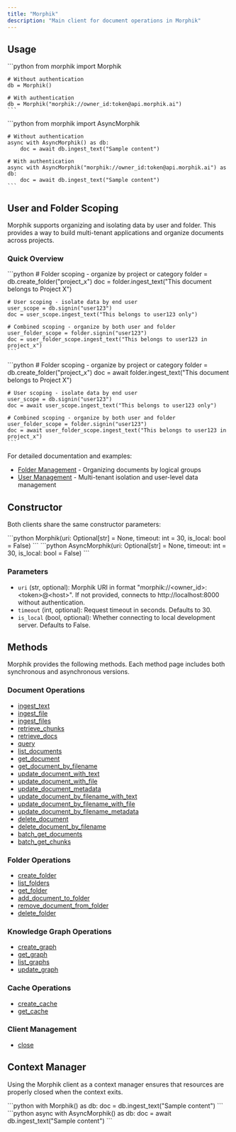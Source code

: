 ```yaml
---
title: "Morphik"
description: "Main client for document operations in Morphik"
---
```


## Usage

<Tabs>
  <Tab title="Sync">
    ```python
    from morphik import Morphik
    
    # Without authentication
    db = Morphik()
    
    # With authentication
    db = Morphik("morphik://owner_id:token@api.morphik.ai")
    ```
  </Tab>
  <Tab title="Async">
    ```python
    from morphik import AsyncMorphik
    
    # Without authentication
    async with AsyncMorphik() as db:
        doc = await db.ingest_text("Sample content")
    
    # With authentication
    async with AsyncMorphik("morphik://owner_id:token@api.morphik.ai") as db:
        doc = await db.ingest_text("Sample content")
    ```
  </Tab>
</Tabs>

## User and Folder Scoping

Morphik supports organizing and isolating data by user and folder. This provides a way to build multi-tenant applications and organize documents across projects.

### Quick Overview

<Tabs>
  <Tab title="Sync">
    ```python
    # Folder scoping - organize by project or category
    folder = db.create_folder("project_x")
    doc = folder.ingest_text("This document belongs to Project X")
    
    # User scoping - isolate data by end user
    user_scope = db.signin("user123")
    doc = user_scope.ingest_text("This belongs to user123 only")
    
    # Combined scoping - organize by both user and folder
    user_folder_scope = folder.signin("user123")
    doc = user_folder_scope.ingest_text("This belongs to user123 in project_x")
    ```
  </Tab>
  <Tab title="Async">
    ```python
    # Folder scoping - organize by project or category
    folder = db.create_folder("project_x")
    doc = await folder.ingest_text("This document belongs to Project X")
    
    # User scoping - isolate data by end user
    user_scope = db.signin("user123")
    doc = await user_scope.ingest_text("This belongs to user123 only")
    
    # Combined scoping - organize by both user and folder
    user_folder_scope = folder.signin("user123")
    doc = await user_folder_scope.ingest_text("This belongs to user123 in project_x")
    ```
  </Tab>
</Tabs>

For detailed documentation and examples:
- [Folder Management](/python-sdk/folders) - Organizing documents by logical groups
- [User Management](/python-sdk/users) - Multi-tenant isolation and user-level data management

## Constructor

Both clients share the same constructor parameters:

<Tabs>
  <Tab title="Sync">
    ```python
    Morphik(uri: Optional[str] = None, timeout: int = 30, is_local: bool = False)
    ```
  </Tab>
  <Tab title="Async">
    ```python
    AsyncMorphik(uri: Optional[str] = None, timeout: int = 30, is_local: bool = False)
    ```
  </Tab>
</Tabs>

### Parameters

- `uri` (str, optional): Morphik URI in format "morphik://&lt;owner_id&gt;:&lt;token&gt;@&lt;host&gt;". If not provided, connects to http://localhost:8000 without authentication.
- `timeout` (int, optional): Request timeout in seconds. Defaults to 30.
- `is_local` (bool, optional): Whether connecting to local development server. Defaults to False.

## Methods

Morphik provides the following methods. Each method page includes both synchronous and asynchronous versions.

### Document Operations
- [ingest_text](/python-sdk/ingest_text)
- [ingest_file](/python-sdk/ingest_file)
- [ingest_files](/python-sdk/ingest_files)
- [retrieve_chunks](/python-sdk/retrieve_chunks)
- [retrieve_docs](/python-sdk/retrieve_docs)
- [query](/python-sdk/query)
- [list_documents](/python-sdk/list_documents)
- [get_document](/python-sdk/get_document)
- [get_document_by_filename](/python-sdk/get_document_by_filename)
- [update_document_with_text](/python-sdk/update_document_with_text)
- [update_document_with_file](/python-sdk/update_document_with_file)
- [update_document_metadata](/python-sdk/update_document_metadata)
- [update_document_by_filename_with_text](/python-sdk/update_document_by_filename_with_text)
- [update_document_by_filename_with_file](/python-sdk/update_document_by_filename_with_file)
- [update_document_by_filename_metadata](/python-sdk/update_document_by_filename_metadata)
- [delete_document](/python-sdk/delete_document)
- [delete_document_by_filename](/python-sdk/delete_document_by_filename)
- [batch_get_documents](/python-sdk/batch_get_documents)
- [batch_get_chunks](/python-sdk/batch_get_chunks)

### Folder Operations
- [create_folder](/python-sdk/create_folder)
- [list_folders](/python-sdk/list_folders)
- [get_folder](/python-sdk/get_folder)
- [add_document_to_folder](/python-sdk/add_document_to_folder)
- [remove_document_from_folder](/python-sdk/remove_document_from_folder)
- [delete_folder](/python-sdk/delete_folder)

### Knowledge Graph Operations
- [create_graph](/python-sdk/create_graph)
- [get_graph](/python-sdk/get_graph)
- [list_graphs](/python-sdk/list_graphs)
- [update_graph](/python-sdk/update_graph)

### Cache Operations
- [create_cache](/python-sdk/create_cache)
- [get_cache](/python-sdk/get_cache)

### Client Management
- [close](/python-sdk/close)

## Context Manager

Using the Morphik client as a context manager ensures that resources are properly closed when the context exits.

<Tabs>
  <Tab title="Sync">
    ```python
    with Morphik() as db:
        doc = db.ingest_text("Sample content")
    ```
  </Tab>
  <Tab title="Async">
    ```python
    async with AsyncMorphik() as db:
        doc = await db.ingest_text("Sample content")
    ```
  </Tab>
</Tabs>
